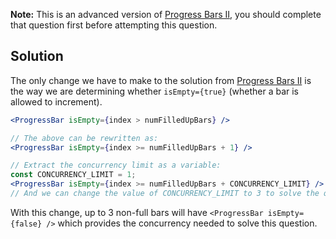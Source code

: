 
**Note:** This is an advanced version of [Progress Bars II](/questions/user-interface/progress-bars-ii), you should complete that question first before attempting this question.

## Solution

The only change we have to make to the solution from [Progress Bars II](/questions/user-interface/progress-bars-ii) is the way we are determining whether `isEmpty={true}` (whether a bar is allowed to increment).

```jsx
<ProgressBar isEmpty={index > numFilledUpBars} />

// The above can be rewritten as:
<ProgressBar isEmpty={index >= numFilledUpBars + 1} />

// Extract the concurrency limit as a variable:
const CONCURRENCY_LIMIT = 1;
<ProgressBar isEmpty={index >= numFilledUpBars + CONCURRENCY_LIMIT} />
// And we can change the value of CONCURRENCY_LIMIT to 3 to solve the question.
```

With this change, up to 3 non-full bars will have `<ProgressBar isEmpty={false} />` which provides the concurrency needed to solve this question.

<TestCases />
